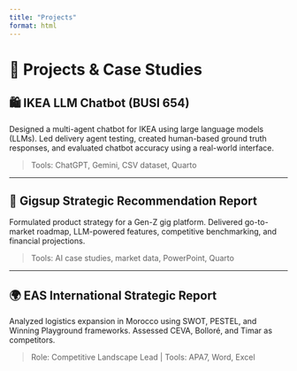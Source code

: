 ```yaml
---
title: "Projects"
format: html
---
```


# 🧪 Projects & Case Studies

## 🛍️ IKEA LLM Chatbot (BUSI 654)

Designed a multi-agent chatbot for IKEA using large language models (LLMs). Led delivery agent testing, created human-based ground truth responses, and evaluated chatbot accuracy using a real-world interface.

> Tools: ChatGPT, Gemini, CSV dataset, Quarto

---

## 📱 Gigsup Strategic Recommendation Report

Formulated product strategy for a Gen-Z gig platform. Delivered go-to-market roadmap, LLM-powered features, competitive benchmarking, and financial projections.

> Tools: AI case studies, market data, PowerPoint, Quarto

---

## 🌍 EAS International Strategic Report

Analyzed logistics expansion in Morocco using SWOT, PESTEL, and Winning Playground frameworks. Assessed CEVA, Bolloré, and Timar as competitors.

> Role: Competitive Landscape Lead | Tools: APA7, Word, Excel
